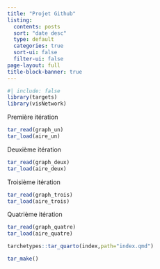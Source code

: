 ```yaml
---
title: "Projet Github"
listing:
  contents: posts
  sort: "date desc"
  type: default
  categories: true
  sort-ui: false
  filter-ui: false
page-layout: full
title-block-banner: true
---
```


```r
#| include: false
library(targets)
library(visNetwork)
```

Première itération

```r
tar_read(graph_un)
tar_load(aire_un)
```

Deuxième itération

```r
tar_read(graph_deux)
tar_load(aire_deux)
```

Troisième itération

```r
tar_read(graph_trois)
tar_load(aire_trois)
```

Quatrième itération

```r
tar_read(graph_quatre)
tar_load(aire_quatre)
```

```r
tarchetypes::tar_quarto(index,path="index.qmd")
```

```r
tar_make()
```
